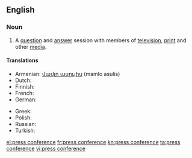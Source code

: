 ==English==

===Noun===
{{en-noun}}

# A [[question]] and [[answer]] session with members of [[television]], [[print]] and other [[media]].

====Translations====
{{trans-top|question and answer session with members of television, print and other media}}
* Armenian: [[մամլո ասուլիս]] (mamlo asulis)
* Dutch: {{t|nl| persconferentie|f}}
* Finnish: {{t+|fi|lehdistötilaisuus}}
* French: {{t+|fr|conférence de presse|f}}
* German: {{t+|de|Pressekonferenz|f}}
{{trans-mid}}
* Greek: {{t+|el|συνέντευξη τύπου|f|tr=synéntefksi týpou}}
* Polish: {{t|pl|konferencja prasowa|f}}
* Russian: {{t+|ru|пресс-конференция|f|tr=press-konferencija}}
* Turkish: {{t-|tr|basın konferansı}}
{{trans-bottom}}

[[el:press conference]]
[[fr:press conference]]
[[kn:press conference]]
[[ta:press conference]]
[[vi:press conference]]